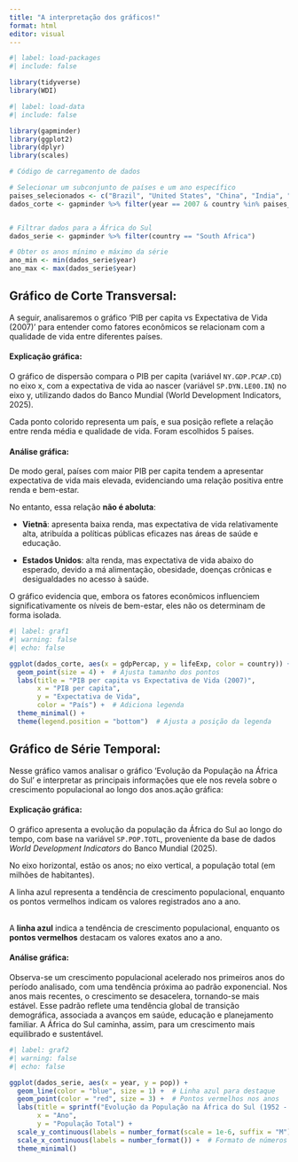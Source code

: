 ---
title: "A interpretação dos gráficos!"
format: html
editor: visual
---

```{r}
#| label: load-packages
#| include: false

library(tidyverse)
library(WDI)
```

```{r}
#| label: load-data
#| include: false

library(gapminder)
library(ggplot2)
library(dplyr)
library(scales)

# Código de carregamento de dados

# Selecionar um subconjunto de países e um ano específico
paises_selecionados <- c("Brazil", "United States", "China", "India", "Germany")
dados_corte <- gapminder %>% filter(year == 2007 & country %in% paises_selecionados)


# Filtrar dados para a África do Sul
dados_serie <- gapminder %>% filter(country == "South Africa")

# Obter os anos mínimo e máximo da série
ano_min <- min(dados_serie$year)
ano_max <- max(dados_serie$year)
```

## Gráfico de Corte Transversal:

A seguir, analisaremos o gráfico ‘PIB per capita vs Expectativa de Vida (2007)’ para entender como fatores econômicos se relacionam com a qualidade de vida entre diferentes países.

#### Explicação gráfica:

O gráfico de dispersão compara o PIB per capita (variável `NY.GDP.PCAP.CD`) no eixo x, com a expectativa de vida ao nascer (variável `SP.DYN.LE00.IN`) no eixo y, utilizando dados do Banco Mundial (World Development Indicators, 2025).\

Cada ponto colorido representa um país, e sua posição reflete a relação entre renda média e qualidade de vida. Foram escolhidos 5 países.

#### Análise gráfica:

De modo geral, países com maior PIB per capita tendem a apresentar expectativa de vida mais elevada, evidenciando uma relação positiva entre renda e bem-estar.

No entanto, essa relação **não é aboluta**:

-   **Vietnã**: apresenta baixa renda, mas expectativa de vida relativamente alta, atribuída a políticas públicas eficazes nas áreas de saúde e educação.

-   **Estados Unidos**: alta renda, mas expectativa de vida abaixo do esperado, devido a má alimentação, obesidade, doenças crônicas e desigualdades no acesso à saúde.

O gráfico evidencia que, embora os fatores econômicos influenciem significativamente os níveis de bem-estar, eles não os determinam de forma isolada.

```{r}
#| label: graf1
#| warning: false
#| echo: false

ggplot(dados_corte, aes(x = gdpPercap, y = lifeExp, color = country)) +
  geom_point(size = 4) +  # Ajusta tamanho dos pontos
  labs(title = "PIB per capita vs Expectativa de Vida (2007)",
       x = "PIB per capita",
       y = "Expectativa de Vida",
       color = "País") +  # Adiciona legenda
  theme_minimal() +
  theme(legend.position = "bottom")  # Ajusta a posição da legenda

```

## Gráfico de Série Temporal:

Nesse gráfico vamos analisar o gráfico 'Evolução da População na África do Sul' e interpretar as principais informações que ele nos revela sobre o crescimento populacional ao longo dos anos.ação gráfica:

#### Explicação gráfica:

O gráfico apresenta a evolução da população da África do Sul ao longo do tempo, com base na variável `SP.POP.TOTL`, proveniente da base de dados *World Development Indicators* do Banco Mundial (2025).\

No eixo horizontal, estão os anos; no eixo vertical, a população total (em milhões de habitantes).\

A linha azul representa a tendência de crescimento populacional, enquanto os pontos vermelhos indicam os valores registrados ano a ano.

\
A **linha azul** indica a tendência de crescimento populacional, enquanto os **pontos vermelhos** destacam os valores exatos ano a ano.

#### Análise gráfica:

Observa-se um crescimento populacional acelerado nos primeiros anos do período analisado, com uma tendência próxima ao padrão exponencial. Nos anos mais recentes, o crescimento se desacelera, tornando-se mais estável. Esse padrão reflete uma tendência global de transição demográfica, associada a avanços em saúde, educação e planejamento familiar. A África do Sul caminha, assim, para um crescimento mais equilibrado e sustentável.

```{r}
#| label: graf2
#| warning: false
#| echo: false

ggplot(dados_serie, aes(x = year, y = pop)) +
  geom_line(color = "blue", size = 1) +  # Linha azul para destaque
  geom_point(color = "red", size = 3) +  # Pontos vermelhos nos anos
  labs(title = sprintf("Evolução da População na África do Sul (1952 - 2020)", ano_min, ano_max),
       x = "Ano",
       y = "População Total") +
  scale_y_continuous(labels = number_format(scale = 1e-6, suffix = "M")) +  # Formato de números decimais (milhões)
  scale_x_continuous(labels = number_format()) +  # Formato de números para o eixo X
  theme_minimal()
```
